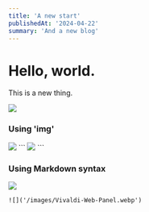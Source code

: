 ```yaml
---
title: 'A new start'
publishedAt: '2024-04-22'
summary: 'And a new blog'
---
```


# Hello, world.

This is a new thing.

![](https://ih1.redbubble.net/image.5070709070.7036/bg,f8f8f8-flat,750x,075,f-pad,750x1000,f8f8f8.u6.jpg)

### Using 'img'
<img src='/images/Vivaldi-Web-Panel.webp' />
```
<img src='/images/Vivaldi-Web-Panel.webp' />
```

### Using Markdown syntax
![]('/images/Vivaldi-Web-Panel.webp')
```
![]('/images/Vivaldi-Web-Panel.webp')
```